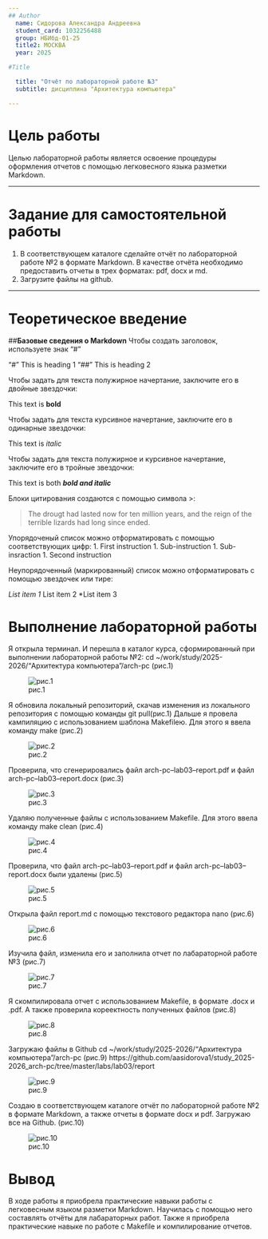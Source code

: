 ```yaml
---
## Author
  name: Сидорова Александра Андреевна
  student_card: 1032256488
  group: НБИбд-01-25
  title2: МОСКВА
  year: 2025

#Title 

  title: "Отчёт по лабораторной работе №3"
  subtitle: дисциплина "Архитектура компьютера"

---
```


# Цель работы

Целью лабораторной работы является освоение процедуры оформления отчетов с помощью легковесного языка разметки Markdown.

---

# Задание для самостоятельной работы 
1. В соответствующем каталоге сделайте отчёт по лабораторной работе №2 в формате Markdown. В качестве отчёта необходимо предоставить отчеты в трех форматах: pdf, docx  и md.
2. Загрузите файлы на github.

---

# Теоретическое введение

##**Базовые сведения о Markdown**
Чтобы создать заголовок, используете знак "#"

"#" This is heading 1
"##" This is heading 2

Чтобы задать для текста полужирное начертание, заключите его в двойные звездочки:

This text is  **bold**

Чтобы задать для текста курсивное начертание, заключите его в одинарные звездочки:

This text is *italic*

Чтобы задать для текста полужирное и курсивное начертание, заключите его в тройные звездочки:

This text is both ***bold and italic***

Блоки цитирования создаются с помощью символа >:

>The drougt had lasted now for ten million years, and the reign of the terrible
lizards had long since ended.

Упорядоченый список можно отформатировать с помощью соответствующих цифр:
1.    First instruction
   1.     Sub-instruction
   1.     Sub-insraction
1.    Second instruction

Неупорядоченный (маркированный) список можно отформатировать с помощью звездочек или тире:

*List item 1
*List item 2
*List item 3


# Выполнение лабораторной работы

 Я открыла терминал. И перешла в каталог курса, сформированный при выполнении лабораторной работы №2:
 cd ~/work/study/2025-2026/"Архитектура компьютера"/arch-pc (рис.1)

![рис.1](~/Pictures/Screenshots/picture1.png)

Я обновила локальный репозиторий, скачав изменения из локального репозитория с помощью команды git pull(рис.1)
Дальше я провела кампиляцию с использованием шаблона Makefileю. Для этого я ввела команду make (рис.2)

![рис.2](~/Pictures/Screenshots/Picture2.png)

Проверила, что сгенерировались файл arch-pc--lab03--report.pdf и файл arch-pc--lab03--report.docx (рис.3)

![рис.3](~/Pictures/Screenshots/Picture3.png)

Удаляю полученные файлы с использованием Makefile. Для этого ввела команду make clean (рис.4)

![рис.4](~/Pictures/Screenshots/Picture4.png)

Проверила, что файл arch-pc--lab03--report.pdf и файл arch-pc--lab03--report.docx были удалены (рис.5)

![рис.5](~/Pictures/Screenshots/Picture5.png)


Открыла файл report.md c помощью текстового редактора nano (рис.6)

![рис.6](~/Pictures/Screenshots/Picture6.png)

Изучила файл, изменила его и заполнила отчет по лабараторной работе №3 (рис.7)

![рис.7](~/Pictures/Screenshots/Picture7.png)

Я скомпилировала отчет с использованием Makefile, в формате .docx и  .pdf. А также проверила кореектность полученных файлов (рис.8)

![рис.8](~/Pictures/Screenshots/Picture8.png)

Загружаю файлы в Github
cd ~/work/study/2025-2026/"Архитектура компьютера"/arch-pc (рис.9) https://github.com/aasidorova1/study_2025-2026_arch-pc/tree/master/labs/lab03/report

![рис.9](~/Pictures/Screenshots/Picture9.png)

Создаю в соответствующем каталоге отчёт по лабораторной работе №2 в формате Markdown, а также отчеты в формате docx и pdf. 
Загружаю все на Github. (рис.10)

![рис.10](~/Pictures/Screenshots/Picture10.png)


# Вывод

  В ходе работы я приобрела практические навыки работы с легковесным языком разметки Markdown. Научилась с помощью него составлять отчёты для лабараторных работ. Также я приобрела практические навыке по работе с Makefile и компилирование отчетов. 

